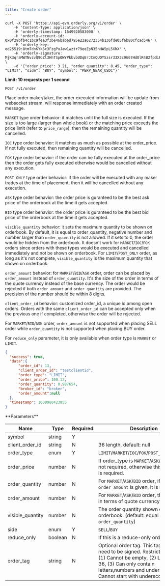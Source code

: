```yaml
---
title: "Create order"
---
```


<RequestExample>

```shell cURL
curl -X POST 'https://api-evm.orderly.org/v1/order' \
    -H 'Content-Type: application/json' \
    -H 'orderly-timestamp: 1649920583000' \
    -H 'orderly-account-id: 0x0f29bfb4c1bc9fea3f3be46bab6d795e22a6272354b136fde05f6b80cfcad546' \
    -H 'orderly-key: ed25519:8tm7dnKYkSc3FzgPuJaw1wztr79eeZpN35nHW5pL5XhX' \
    -H 'orderly-signature: MjK3qraMWTNvzvQ9GZl3HhTSpOWYPkbvbUDqErJCmQUOY5zsr33X3c9G67HdOlR4B2fpdiUXjEABDVSQ97LMBg==' \
    -d '{"order_price": 3.21, "order_quantity": 0.45, "order_type": "LIMIT", "side": "BUY", "symbol": "PERP_NEAR_USDC"}'
```
</RequestExample>

**Limit: 10 requests per 1 second**

`POST /v1/order`

Place order maker/taker, the order executed information will be update from websocket stream.
will response immediately with an order created message.

`MARKET` type order behavior: it matches until the full size is executed. If the size is too large (larger than whole book) or the matching price exceeds the price limit (refer to `price_range`), then the remaining quantity will be cancelled.

`IOC` type order behavior: it matches as much as possible at the order_price. If not fully executed, then remaining quantity will be cancelled.

`FOK` type order behavior: if the order can be fully executed at the order_price then the order gets fully executed otherwise would be cancelled without any execution.

`POST_ONLY` type order behavior: if the order will be executed with any maker trades at the time of placement, then it will be cancelled without any execution.

`ASK` type order behavior: the order price is guranteed to be the best ask price of the orderbook at the time it gets accepted.

`BID` type order behavior: the order price is guranteed to be the best bid price of the orderbook at the time it gets accepted.

`visible_quantity` behavior: it sets the maximum quantity to be shown on orderbook. By default, it is equal to order_quantity, negative number and number larger than `order_quantity` is not allowed. If it sets to 0, the order would be hidden from the orderbook. It doesn't work for `MARKET`/`IOC`/`FOK` orders since orders with these types would be executed and cancelled immediately and not be shown on orderbook. For `LIMIT`/`POST_ONLY` order, as long as it's not complete, `visible_quantity` is the maximum quantity that shown on orderbook.

`order_amount` behavior: for `MARKET`/`BID`/`ASK` order, order can be placed by `order_amount` instead of `order_quantity`. It's the size of the order in terms of the quote currency instead of the base currency. The order would be rejected if  both `order_amount` and `order_quantity` are provided. The precision of the number should be within 8 digits.

`client_order_id` behavior: customized order_id, a unique id among open orders. Orders with the same `client_order_id` can be accepted only when the previous one if completed, otherwise the order will be rejected.

For `MARKET`/`BID`/`ASK` order, `order_amount` is not supported when placing SELL order while `order_quantity` is not supported when placing BUY order.

For `reduce_only` parameter, it is only available when order type is `MARKET` or `LIMIT`.

<ResponseExample>

```json Response
{
  "success": true,
  "data":{
      "order_id": 13,
      "client_order_id": "testclientid",
      "order_type": "LIMIT",
      "order_price": 100.12,
      "order_quantity": 0.987654,
      "broker_id": "broker",
      "order_amount":null
  },
  "timestamp": 1639980423855
}
```
</ResponseExample>
**Parameters**

| Name             | Type    | Required | Description                                                                                        |
|------------------|---------|----------|----------------------------------------------------------------------------------------------------|
| symbol           | string  | Y        |                                                                                                    |
| client_order_id  | string  | N        | 36 length, default: null                                                                           |
| order_type       | enum    | Y        | `LIMIT`/`MARKET`/`IOC`/`FOK`/`POST_ONLY`/`ASK`/`BID`                                               |
| order_price      | number  | N        | If order_type is `MARKET`/`ASK`/`BID`, then is not required, otherwise this parameter is required. |
| order_quantity   | number  | N        | For `MARKET`/`ASK`/`BID` order, if `order_amount` is given, it is not required.                    |
| order_amount     | number  | N        | For `MARKET`/`ASK`/`BID` order, the order size in terms of quote currency                          |
| visible_quantity | number  | N        | The order quantity shown on orderbook. (default: equal to `order_quantity`)                        |
| side             | enum    | Y        | `SELL`/`BUY`                                                                                       |
| reduce_only      | boolean | N        | If this is a reduce-only order                                                                     |
| order_tag        | string  | N        | Optional order tag. This tag does not need to be signed. Restrictions apply: (1) Cannot be empty, (2) Length <= 36, (3) Can only contain letters,numbers and underscore, (4) Cannot start with underscore.                                                                         |
